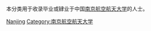 {{Catnav|頁面分類|人物|校友|大學校友|中國大學校友}}

本分类用于收录毕业或肄业于中国[[南京航空航天大学|南京航空航天大学]]的人士。

[[Category:江苏高校校友|Nanjing]]
[[Category:南京航空航天大学|Category:南京航空航天大学]]